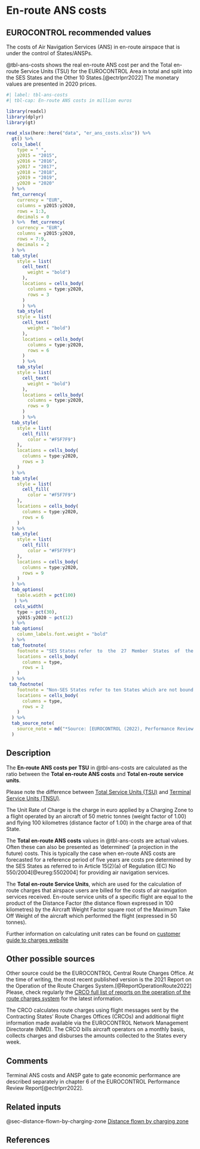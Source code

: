 # En-route ANS costs {#sec-en-route-ans-costs}

## EUROCONTROL recommended values

The costs of Air Navigation Services (ANS) in en-route airspace that is under 
the control of States/ANSPs.

@tbl-ans-costs shows the real en-route ANS cost per and the Total en-route 
Service Units (TSU) for the EUROCONTROL Area in total and split into the SES 
States and the Other 10 States.[@ectrlprr2022] The monetary values are presented in 2020 prices.

```r
#| label: tbl-ans-costs
#| tbl-cap: En-route ANS costs in million euros

library(readxl)
library(dplyr)
library(gt)

read_xlsx(here::here("data", "er_ans_costs.xlsx")) %>% 
  gt() %>% 
  cols_label(
    type = " ",
    y2015 = "2015",
    y2016 = "2016",
    y2017 = "2017",
    y2018 = "2018",
    y2019 = "2019",
    y2020 = "2020"
  ) %>% 
  fmt_currency(
    currency = "EUR",
    columns = y2015:y2020,
    rows = 1:3,
    decimals = 0
  ) %>%  fmt_currency(
    currency = "EUR",
    columns = y2015:y2020,
    rows = 7:9,
    decimals = 2
  ) %>% 
  tab_style(
    style = list(
      cell_text(
        weight = "bold")
      ),
      locations = cells_body(
        columns = type:y2020,
        rows = 3
      )
      ) %>% 
    tab_style(
    style = list(
      cell_text(
        weight = "bold")
      ),
      locations = cells_body(
        columns = type:y2020,
        rows = 6
      )
      ) %>% 
    tab_style(
    style = list(
      cell_text(
        weight = "bold")
      ),
      locations = cells_body(
        columns = type:y2020,
        rows = 9
      )
      ) %>% 
  tab_style(
    style = list(
      cell_fill(
        color = "#F5F7F9")
    ),
    locations = cells_body(
      columns = type:y2020,
      rows = 3
    )
  ) %>% 
  tab_style(
    style = list(
      cell_fill(
        color = "#F5F7F9")
    ),
    locations = cells_body(
      columns = type:y2020,
      rows = 6
    )
  ) %>% 
  tab_style(
    style = list(
      cell_fill(
        color = "#F5F7F9")
    ),
    locations = cells_body(
      columns = type:y2020,
      rows = 9
    )
  ) %>% 
  tab_options(
    table.width = pct(100)
   ) %>% 
   cols_width(
    type ~ pct(30),
    y2015:y2020 ~ pct(12)
  ) %>% 
  tab_options(
    column_labels.font.weight = "bold"
  ) %>% 
  tab_footnote(
    footnote = "SES States refer  to  the  27  Member  States  of  the European  Union  (EU),  plus  Switzerland and Norway",
    locations = cells_body(
      columns = type,
      rows = 1
    )
  ) %>% 
 tab_footnote(
    footnote = "Non‐SES States refer to ten States which are not bound by SES regulations but which were part of the EUROCONTROL Multilateral Route Charges System in 2020 (i.e. Albania, Armenia, Bosnia‐Herzegovina, Georgia, Moldova, North Macedonia, Serbia, Montenegro, United Kingdom and Türkiye)",
    locations = cells_body(
      columns = type,
      rows = 2
    )
  ) %>% 
  tab_source_note(
    source_note = md("*Source: [EUROCONTROL (2022), Performance Review Report (PRR) 2021. Figure 6.2](https://www.eurocontrol.int/publication/performance-review-report-prr-2021)*")
  )
```

## Description

The **En-route ANS costs per TSU**  in @tbl-ans-costs are calculated as the ratio 
between the **Total en-route ANS costs** and **Total en-route service units**.

:::{.callout-note}
Please note the difference between [Total Service Units (TSU)](https://ansperformance.eu/acronym/su/) and [Terminal Service Units (TNSU)](https://ansperformance.eu/acronym/tnsu/).
:::

:::{.callout-note}
The Unit Rate of Charge is the charge in euro applied by a Charging Zone to a 
flight operated by an aircraft of 50 metric tonnes (weight factor of 1.00) and 
flying 100 kilometres (distance factor of 1.00) in the charge area of that State.  
:::

The **Total en-route ANS costs** values in @tbl-ans-costs are actual values. 
Often these can also be presented as ‘determined’ (a projection in the future) 
costs. This is typically the case when en-route ANS costs are forecasted for 
a reference period of five years are costs pre determined by the SES States as
referred to in Article 15(2)(a) of Regulation (EC) No 550/2004[@eureg:5502004]
for providing air navigation services.

The **Total en-route Service Units**, which are used for the calculation of route 
charges that airspace users are billed for the costs of air navigation services 
received. En-route service units of a specific flight are equal to the product of
the Distance Factor (the distance flown expressed in 100 kilometres) by the 
Aircraft Weight Factor square root of the Maximum Take Off Weight of the aircraft
which performed the flight (expressed in 50 tonnes).

:::{.callout-note}
Further information on calculating unit rates can be found on [customer guide to charges website](https://www.eurocontrol.int/publication/customer-guide-route-charges)
:::


## Other possible sources

Other source could be the EUROCONTROL Central Route Charges Office. At the time 
of writing, the most recent published version is the 2021 Report on the Operation of the
Route Charges System.[@ReportOperationRoute2022]
Please, check regularly the [CRCO full list of reports on the operation of the route charges system](https://www.eurocontrol.int/library/search?f%5B0%5D=activity%3A768&f%5B1%5D=topic%3A1159&f%5B2%5D=activity%3A768&f%5B3%5D=topic%3A1159) 
for the latest information.

The CRCO calculates route charges using flight messages sent by the Contracting 
States’ Route Charges Offices (CRCOs) and additional flight information made
available via the EUROCONTROL Network Management Directorate (NMD). The CRCO 
bills aircraft operators on a monthly basis, collects charges and disburses the 
amounts collected to the States every week. 

## Comments

Terminal ANS costs and ANSP gate to gate economic performance are described 
separately in chapter 6 of the EUROCONTROL Performance Review Report[@ectrlprr2022].

## Related inputs

@sec-distance-flown-by-charging-zone [Distance flown by charging zone](#sec-distance-flown-by-charging-zone)

## References
